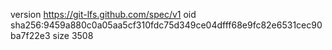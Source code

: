 version https://git-lfs.github.com/spec/v1
oid sha256:9459a880c0a05aa5cf310fdc75d349ce04dfff68e9fc82e6531cec90ba7f22e3
size 3508

